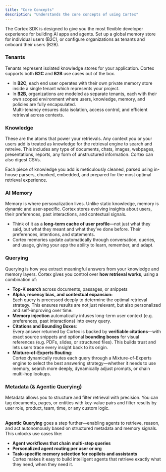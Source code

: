 ```yaml
---
title: "Core Concepts"
description: "Understands the core concepts of using Cortex"
---
```


The Cortex SDK is designed to give you the most flexible developer experience for building AI apps and agents. Set up a global memory store for individual users (B2C), or configure organizations as tenants and onboard their users (B2B).

### Tenants

Tenants represent isolated knowledge stores for your application. Cortex supports both **B2C** and **B2B** use cases out of the box.

- In **B2C**, each end user operates with their own private memory store inside a single tenant which represents your project.
- In **B2B**, organizations are modeled as separate tenants, each with their own scoped environment where users, knowledge, memory, and policies are fully encapsulated.\
  Multi-tenancy ensures data isolation, access control, and efficient retrieval across contexts.

### Knowledge 

These are the atoms that power your retrievals. Any context you or your users add is treated as knowledge for the retrieval engine to search and retreive. This includes any type of documents, chats, images, webpages, presentations, reports, any form of unstructured information. Cortex can also digest CSVs. 

Each piece of knowledge you add is meticulously cleaned, parsed using in-house parsers, chunked, embedded, and prepared for the most optimal retrieval experience.

### AI Memory 

Memory is where personalization lives. Unlike static knowledge, memory is dynamic and user-specific. Cortex stores evolving insights about users, their preferences, past interactions, and contextual signals.

- Think of it as a **long-term cache of user profile**—not just what they said, but what they meant and what they’ve done before. Their preferences, intentions, and statements. 
- Cortex memories update automatically through conversation, queries, and usage, giving your app the ability to learn, remember, and adapt.

### Querying 

Querying is how you extract meaningful answers from your knowledge and memory layers. Cortex gives you control over **how retrieval works**, using a combination of:

- **Top-K search** across documents, passages, or snippets
- **Alpha, recency bias, and contextual expansion:**\
  Each query is processed deeply to determine the optimal retrieval strategy. This ensures results are not just relevant, but also personalized and self-improving over time.
- **Memory injection** automatically infuses long-term user context (e.g. preferences, past interactions) into every query.
- **Citations and Bounding Boxes**:\
  Every answer returned by Cortex is backed by **verifiable citations**—with exact source snippets and optional **bounding boxes** for visual references (e.g. PDFs, slides, or structured files). This builds trust and lets users trace every insight back to its origin.
- **Mixture-of-Experts Routing**:\
  Cortex dynamically routes each query through a Mixture-of-Experts engine to select the best answering strategy—whether it needs to use memory, search more deeply, dynamically adjust prompts, or chain multi-hop lookups. 

### Metadata (& Agentic Querying)

Metadata allows you to structure and filter retrieval with precision. You can tag documents, pages, or entities with key-value pairs and filter results by user role, product, team, time, or any custom logic.

\
**Agentic Querying** goes a step further—enabling agents to retrieve, reason, and act autonomously based on structured metadata and memory signals. This unlocks use cases like:

- **Agent workflows that chain multi-step queries**
- **Personalized agent routing per user or org**
- **Task-specific memory selection for copilots and assistants**\
  Cortex makes it easy to build intelligent agents that retrieve exactly what they need, when they need it.